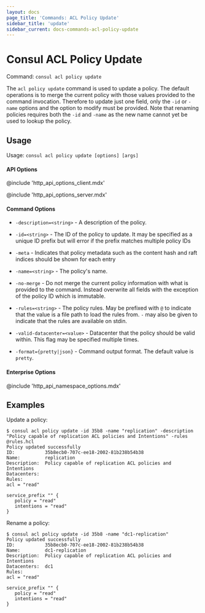 ```yaml
---
layout: docs
page_title: 'Commands: ACL Policy Update'
sidebar_title: 'update'
sidebar_current: docs-commands-acl-policy-update
---
```


# Consul ACL Policy Update

Command: `consul acl policy update`

The `acl policy update` command is used to update a policy. The default operations is to merge the current policy
with those values provided to the command invocation. Therefore to update just one field, only
the `-id` or `-name` options and the option to modify must be provided. Note that renaming
policies requires both the `-id` and `-name` as the new name cannot yet be used to lookup the
policy.

## Usage

Usage: `consul acl policy update [options] [args]`

#### API Options

@include 'http_api_options_client.mdx'

@include 'http_api_options_server.mdx'

#### Command Options

- `-description=<string>` - A description of the policy.

- `-id=<string>` - The ID of the policy to update. It may be specified as a
  unique ID prefix but will error if the prefix matches multiple policy IDs

- `-meta` - Indicates that policy metadata such as the content hash and raft
  indices should be shown for each entry

- `-name=<string>` - The policy's name.

- `-no-merge` - Do not merge the current policy information with what is provided
  to the command. Instead overwrite all fields with the exception of
  the policy ID which is immutable.

- `-rules=<string>` - The policy rules. May be prefixed with `@` to indicate that
  the value is a file path to load the rules from. `-` may also be given to
  indicate that the rules are available on stdin.

- `-valid-datacenter=<value>` - Datacenter that the policy should be valid within.
  This flag may be specified multiple times.

- `-format={pretty|json}` - Command output format. The default value is `pretty`.

#### Enterprise Options

@include 'http_api_namespace_options.mdx'

## Examples

Update a policy:

```shell
$ consul acl policy update -id 35b8 -name "replication" -description "Policy capable of replication ACL policies and Intentions" -rules @rules.hcl
Policy updated successfully
ID:           35b8ecb0-707c-ee18-2002-81b238b54b38
Name:         replication
Description:  Policy capable of replication ACL policies and Intentions
Datacenters:
Rules:
acl = "read"

service_prefix "" {
   policy = "read"
   intentions = "read"
}
```

Rename a policy:

```shell
$ consul acl policy update -id 35b8 -name "dc1-replication"
Policy updated successfully
ID:           35b8ecb0-707c-ee18-2002-81b238b54b38
Name:         dc1-replication
Description:  Policy capable of replication ACL policies and Intentions
Datacenters:  dc1
Rules:
acl = "read"

service_prefix "" {
   policy = "read"
   intentions = "read"
}
```
